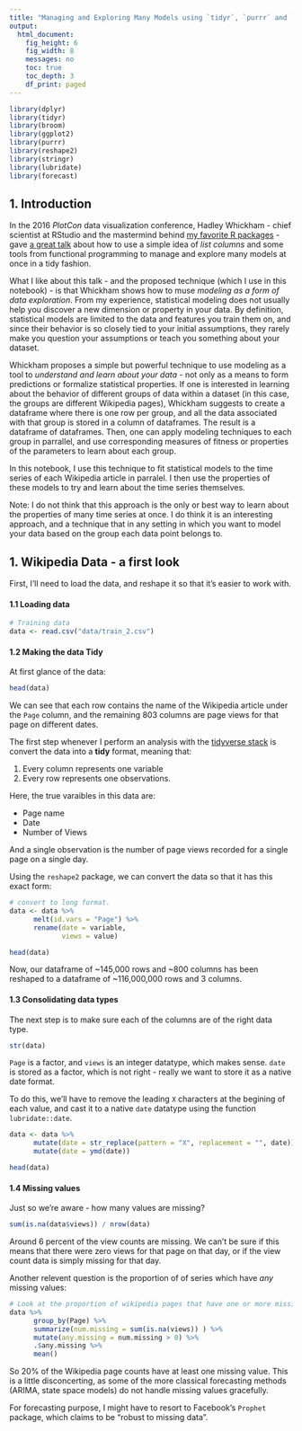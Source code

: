 ```yaml
---
title: "Managing and Exploring Many Models using `tidyr`, `purrr` and `broom`"
output:
  html_document:
    fig_height: 6
    fig_width: 8
    messages: no
    toc: true
    toc_depth: 3
    df_print: paged
---
```


```R
library(dplyr)
library(tidyr)
library(broom)
library(ggplot2)
library(purrr)
library(reshape2)
library(stringr)
library(lubridate)
library(forecast)

```

## 1. Introduction

In the 2016 _PlotCon_ data visualization conference, Hadley Whickham - chief scientist at RStudio and the mastermind behind [my favorite R packages](https://www.tidyverse.org/) - gave [a great talk](https://www.youtube.com/watch?v=cU0-NrUxRw4) about how to use a simple idea of _list columns_ and some tools from functional programming to manage and explore many models at once in a tidy fashion. 

What I like about this talk - and the proposed technique (which I use in this notebook) - is that Whickham shows how to muse _modeling as a form of data exploration_. From my experience, statistical modeling does not usually help you discover a new dimension or property in your data. By definition, statistical models are limited to the data and features you train them on, and since their behavior is so closely tied to your initial assumptions, they rarely make you question your assumptions or teach you something about your dataset. 

Whickham proposes a simple but powerful technique to use modeling as a tool to _understand and learn about your data_ - not only as a means to form predictions or formalize statistical properties. If one is interested in learning about the behavior of different groups of data  within a dataset (in this case, the groups are different Wikipedia pages), Whickham suggests to create a dataframe where there is one row per group, and all the data associated with that group is stored in a column of dataframes. The result is a dataframe of dataframes. Then, one can apply modeling techniques to each group in parrallel, and use corresponding measures of fitness or properties of the parameters to learn about each group. 

In this notebook, I use this technique to fit statistical models to the time series of each Wikipedia article in parralel. I then use the properties of these models to try and learn about the time series themselves. 

Note: I do not think that this approach is the only or best way to learn about the properties of many time series at once. I do think it is an interesting approach, and a technique that in any setting in which you want to model your data based on the group each data point belongs to. 

## 1. Wikipedia Data - a first look

First, I'll need to load the data, and reshape it so that it's easier to work with. 


#### 1.1 Loading data

```R
# Training data
data <- read.csv("data/train_2.csv")
```

#### 1.2 Making the data Tidy

At first glance of the data:

```R
head(data)
```


We can see that each row contains the name of the Wikipedia article under the `Page` column, and the remaining 803 columns are page views for that page on different dates.

The first step whenever I perform an analysis with the [tidyverse stack](https://www.tidyverse.org/) is convert the data into a **tidy** format, meaning that:

1. Every column represents one variable
2. Every row represents one observations. 

Here, the true varaibles in this data are:

- Page name
- Date
- Number of Views

And a single observation is the number of page views recorded for a single page on a single day.

Using the `reshape2` package, we can convert the data so that it has this exact form:


```R
# convert to long format. 
data <- data %>%
      melt(id.vars = "Page") %>%
      rename(date = variable, 
             views = value)

head(data)
```

Now, our dataframe of ~145,000 rows and ~800 columns has been reshaped to a dataframe of ~116,000,000 rows and 3 columns.

#### 1.3 Consolidating data types

The next step is to make sure each of the columns are of the right data type. 

```R
str(data)
```

`Page` is a factor, and `views` is an integer datatype, which makes sense. `date` is stored as a factor, which is not right - really we want to store it as a native date format. 

To do this, we'll have to remove the leading `X` characters at the begining of each value, and cast it to a native `date` datatype using the function `lubridate::date`. 

```R
data <- data %>%
      mutate(date = str_replace(pattern = "X", replacement = "", date)) %>%
      mutate(date = ymd(date))

head(data)
```


#### 1.4 Missing values

Just so we're aware - how many values are missing? 


```R
sum(is.na(data$views)) / nrow(data)
```

Around 6 percent of the view counts are missing. We can't be sure if this means that there were zero views for that page on that day, or if the view count data is simply missing for that day. 

Another relevent question is the proportion of of series which have _any_ missing values:

```R
# Look at the proportion of wikipedia pages that have one or more missing values. 
data %>% 
      group_by(Page) %>%
      summarize(num.missing = sum(is.na(views)) ) %>%
      mutate(any.missing = num.missing > 0) %>%
      .$any.missing %>% 
      mean()
```

So 20% of the Wikipedia page counts have at least one missing value. This is a little disconcerting, as some of the more classical forecasting methods (ARIMA, state space models) do not handle missing values gracefully. 

For forecasting purpose, I might have to resort to Facebook's `Prophet` package, which claims to be "robust to missing data". 















































